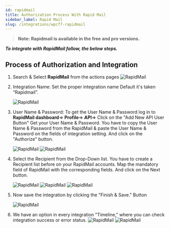 ```yaml
---
id: rapidmail
title: Authorization Process With Rapid Mail
sidebar_label: Rapid Mail
slug: /integrations/wpcf7-rapidmail
---
```



> **Note: Rapidmail is available in the free and pro versions.**

**_To integrate with RapidMail follow, the below steps._**

## Process of Authorization and Integration

1. Search & Select **RapidMail** from the actions pages
   <Image src="actions/rapidmail/_select-rapidmail" alt="RapidMail" w="1020" h="350" />

4. Integration Name: Set the proper integration name Default it's taken “Rapidmail”.

   <Image src="actions/rapidmail/_integration-name" alt="RapidMail" w="1020" h="350" />

5. User Name & Password: To get the User Name & Password log in to **RapidMail dashboard**=> **Profile**=> **API**=> Click on the "Add New API User Button" Get your User Name & Password. You have to copy the User Name & Password from the RapidMail & paste the User Name & Password on the fields of integration setting. And click on the "Authorize" button.

   <Image
     src="actions/rapidmail/_rapidmail-api-dashbord"
     alt="RapidMail"
     w="1020"
     h="350"
   />
   <Image src="actions/rapidmail/_authorize" alt="RapidMail" w="1020" h="350" />

6. Select the Recipient from the Drop-Down list. You have to create a Recipient list before on your RapidMail accounts. Map the mandatory field of RapidMail with the corresponding fields. And click on the Next button.

   <Image src="actions/rapidmail/_recipient-list" alt="RapidMail" w="1020" h="350" />
   <Image src="actions/rapidmail/_field-mapping" alt="RapidMail" w="1020" h="350" />
   <Image src="actions/rapidmail/_next" alt="RapidMail" w="1020" h="350" />

7. Now save the integration by clicking the "Finish & Save." Button

   <Image src="actions/rapidmail/_finish-and-save" alt="RapidMail" w="1020" h="350" />

8. We have an option in every integration "Timeline," where you can check integration success or error status.
   <Image
     src="actions/rapidmail/_integrations-dashbord"
     alt="RapidMail"
     w="1020"
     h="350"
   />
   <Image src="actions/rapidmail/_timeline" alt="RapidMail" w="1020" h="350" />


<Feedback/>